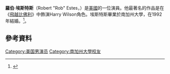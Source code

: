 {{Infobox person
| name = Rob Estes
| image = Rob Estes 2009.jpg
| caption =
| birth_name = Robert Estes
| birth_date = {{Birth date and age|1963|07|22}}
| birth_place = 美國弗吉尼亞州[[諾福克_(維吉尼亞州)|諾福克]]
| occupation = 演員
| years_active = 1980年–現在
| spouse = {{marriage|[[Josie_Bissett|Josie Bissett]]|1992|2006|reason=divorced}}<ref name="people"/><ref name="usa_today"/><ref name="msn_wonderwall">{{cite web |url=http://wonderwall.msn.com/tv/melrose-place-where-are-they-now-20537.gallery?photoId=89551 |title='Melrose Place': Where Are They Now? |publisher=[[MSN|MSN]] |accessdate={{Date|2013-04-05}} |deadurl=yes |archiveurl=https://web.archive.org/web/20140222233537/http://wonderwall.msn.com/tv/melrose-place-where-are-they-now-20537.gallery?photoId=89551 |archivedate=2014-02-22 }}</ref><br>{{marriage|Erin Bolte|2010}}<ref name="usa_today"/><ref name="msn_wonderwall"/><ref name="imdb"/>
| children = <!-- in birth order -->Mason（兒子）<ref name="people"/><ref name="usa_today"/><ref name="msn_wonderwall"/><br>Maya（女兒）<ref name="people"/><ref name="usa_today"/><ref name="msn_wonderwall"/><br>Makai（兒子）<ref name="msn_wonderwall"/><ref name="imdb"/>
}}
'''羅伯·埃斯特斯'''（Robert "Rob" Estes，{{bd|1963年|7月22日}}）是[[美國|美國]]的一位演員。他最著名的作品是在《[[飛越比佛利|飛越比佛利]]》中飾演Harry Wilson角色。埃斯特斯畢業於南加州大學，在1992年結婚。<ref name="imdb">{{Cite web |url=http://www.imdb.com/name/nm0004900/bio |title=Biography for Rob Estes |publisher=[[Internet_Movie_Database|Internet Movie Database]] |accessdate=2013-04-05 |archive-date=2021-04-21 |archive-url=https://web.archive.org/web/20210421230304/http://www.imdb.com/name/nm0004900/bio |dead-url=no }}</ref>。

==參考資料==
{{Reflist|refs=
<ref name="people">{{cite web |url=https://people.com/celebrity/former-melrose-place-duo-set-for-divorce/ |title=Former ''Melrose Place'' Duo Set for Divorce |date=2006-01-26 |first=Stephen M. |last=Silverman |work=[[人物_(雜誌)|People]] |accessdate=2013-04-05 |archive-date=2020-09-25 |archive-url=https://web.archive.org/web/20200925105938/https://people.com/celebrity/former-melrose-place-duo-set-for-divorce/ |dead-url=no }}</ref>

<ref name="usa_today">{{cite web | url=http://usatoday30.usatoday.com/life/people/2011-05-14-Rob-Estes-in-new-TV-show_n.htm | work=[[USA_Today|USA Today]] | title=Rob Estes, growing in new directions | date=2011-05-13 | author=Nancy Mills | accessdate=2013-04-05 | archive-date=2021-01-25 | archive-url=https://web.archive.org/web/20210125020748/https://usatoday30.usatoday.com/life/people/2011-05-14-Rob-Estes-in-new-TV-show_n.htm | dead-url=no }}</ref>
}}

{{us-bio-stub}}
{{normdaten}}
{{DEFAULTSORT:estes}}
[[Category:美国男演员|Category:美国男演员]]
[[Category:南加州大學校友|Category:南加州大學校友]]